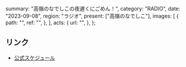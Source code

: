   summary: "高嶺のなでしこの夜遅くにごめん！",
  category: "RADIO",
  date: "2023-09-08",
  region: "ラジオ",
  present: ["高嶺のなでしこ"],
  images: [
    {
      path: "",
      ref: "",
    },
  ],
  acts: {
    url: "",
  },
};

## リンク

- [公式スケジュール](https://takanenonadeshiko.jp/?p=1009)
